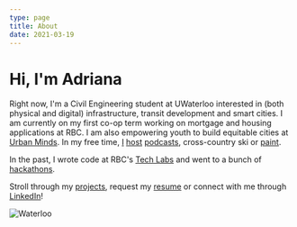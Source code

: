 ```yaml
---
type: page
title: About
date: 2021-03-19
---
```


# Hi, I'm Adriana

Right now, I'm a Civil Engineering student at UWaterloo interested in (both physical and digital) infrastructure, transit development and smart cities. I am currently on my first co-op term working on mortgage and housing applications at RBC.
I am also empowering youth to build equitable cities at [Urban Minds](https://www.urbanminds.co/). In my free time, [I](https://anchor.fm/from-the-stem-up) [host](https://anchor.fm/gallium-podcast) [podcasts](https://play.thebentway.ca/), cross-country ski or [paint](https://adrianaceric.medium.com/why-you-should-paint-with-gouache-2c33e9111829).

In the past, I wrote code at RBC's [Tech Labs](https://www.rbc.com/dms/enterprise/futurelaunch/rbc-summer-tech-labs.html) and went to a bunch of [hackathons](https://devpost.com/adrianaceric).

Stroll through my [projects](/projects), request my [resume](mailto:adriana.ceric@gmail.com) or connect with me through [LinkedIn](https://www.linkedin.com/in/adriana-ceric/)!

![Waterloo](images/waterloo2.png)
